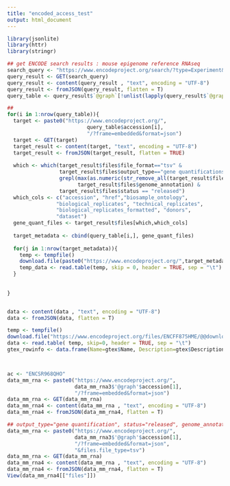 ```yaml
---
title: "encoded_access_test"
output: html_document
---
```



```r
library(jsonlite)
library(httr)
library(stringr)
```

```r
## get ENCODE search results : mouse epigenome reference RNAseq
search_query <- "https://www.encodeproject.org/search/?type=Experiment&related_series.@type=ReferenceEpigenome&status=released&replicates.library.biosample.donor.organism.scientific_name=Mus+musculus&assay_title=polyA+plus+RNA-seq&frame=object&format=json&limit=all"
query_result <- GET(search_query)
query_result <- content(query_result , "text", encoding = "UTF-8")
query_result <- fromJSON(query_result, flatten = T)
query_table <- query_result$`@graph`[!unlist(lapply(query_result$`@graph`, is.list))]

##
for(i in 1:nrow(query_table)){
  target <- paste0("https://www.encodeproject.org/",
                          query_table$accession[i],
                          "/?frame=embedded&format=json")
  target <- GET(target)
  target_result <- content(target, "text", encoding = "UTF-8")
  target_result <- fromJSON(target_result, flatten = TRUE)
  
  which <- which(target_result$files$file_format=="tsv" &
                 target_result$files$output_type=="gene quantifications" &
                 grepl(max(as.numeric(str_remove_all(target_result$files$genome_annotation,"[a-zA-Z]")),na.rm = T),
                       target_result$files$genome_annotation) &
                 target_result$files$status == "released")
  which_cols <- c("accession", "href","biosample_ontology",
                "biological_replicates", "technical_replicates",
                "biological_replicates_formatted", "donors",
                "dataset")
  gene_quant_files <- target_result$files[which,which_cols]
  
  target_metadata <- cbind(query_table[i,], gene_quant_files)
  
  for(j in 1:nrow(target_metadata)){
    temp <- tempfile()
    download.file(paste0("https://www.encodeproject.org/",target_metadata$href[j]), temp)
    temp_data <- read.table(temp, skip = 0, header = TRUE, sep = "\t")
  }
  
  
}


data <- content(data , "text", encoding = "UTF-8")
data <- fromJSON(data, flatten = T)

temp <- tempfile()
download.file("https://www.encodeproject.org/files/ENCFF875HME/@@download/ENCFF875HME.tsv",temp)
data <- read.table( temp, skip=0, header = TRUE, sep = "\t")
gtex_rowinfo <- data.frame(Name=gtex$Name, Description=gtex$Description)



ac <- "ENCSR968QHO"
data_mm_rna <- paste0("https://www.encodeproject.org/",
                      data_mm_rna3$'@graph'$accession[1],
                      "/?frame=embedded&format=json")
data_mm_rna <- GET(data_mm_rna)
data_mm_rna4 <- content(data_mm_rna , "text", encoding = "UTF-8")
data_mm_rna4 <- fromJSON(data_mm_rna4, flatten = T)

## output_type="gene quantification", status="released", genome_annotation="M21"
data_mm_rna <- paste0("https://www.encodeproject.org/",
                      data_mm_rna3$'@graph'$accession[1],
                      "/?frame=embedded&format=json",
                      "&files.file_type=tsv")
data_mm_rna <- GET(data_mm_rna)
data_mm_rna4 <- content(data_mm_rna , "text", encoding = "UTF-8")
data_mm_rna4 <- fromJSON(data_mm_rna4, flatten = T)
View(data_mm_rna4[["files"]])


```